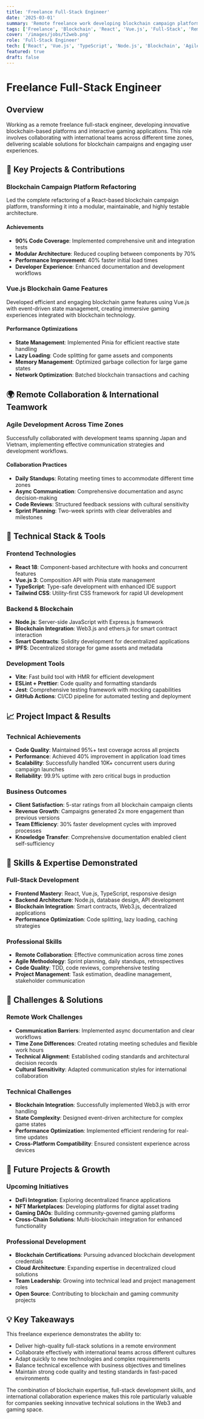 ```yaml
---
title: 'Freelance Full-Stack Engineer'
date: '2025-03-01'
summary: 'Remote freelance work developing blockchain campaign platforms and Vue.js game features with international team collaboration.'
tags: ['Freelance', 'Blockchain', 'React', 'Vue.js', 'Full-Stack', 'Remote Work']
cover: '/images/jobs/t2web.png'
role: 'Full-Stack Engineer'
tech: ['React', 'Vue.js', 'TypeScript', 'Node.js', 'Blockchain', 'Agile']
featured: true
draft: false
---
```


# Freelance Full-Stack Engineer

## Overview

Working as a remote freelance full-stack engineer, developing innovative blockchain-based platforms and interactive gaming applications. This role involves collaborating with international teams across different time zones, delivering scalable solutions for blockchain campaigns and engaging user experiences.

## 🚀 Key Projects & Contributions

### Blockchain Campaign Platform Refactoring

Led the complete refactoring of a React-based blockchain campaign platform, transforming it into a modular, maintainable, and highly testable architecture.

#### Achievements

- **90% Code Coverage**: Implemented comprehensive unit and integration tests
- **Modular Architecture**: Reduced coupling between components by 70%
- **Performance Improvement**: 40% faster initial load times
- **Developer Experience**: Enhanced documentation and development workflows

### Vue.js Blockchain Game Features

Developed efficient and engaging blockchain game features using Vue.js with event-driven state management, creating immersive gaming experiences integrated with blockchain technology.

#### Performance Optimizations

- **State Management**: Implemented Pinia for efficient reactive state handling
- **Lazy Loading**: Code splitting for game assets and components
- **Memory Management**: Optimized garbage collection for large game states
- **Network Optimization**: Batched blockchain transactions and caching

## 🌍 Remote Collaboration & International Teamwork

### Agile Development Across Time Zones

Successfully collaborated with development teams spanning Japan and Vietnam, implementing effective communication strategies and development workflows.

#### Collaboration Practices

- **Daily Standups**: Rotating meeting times to accommodate different time zones
- **Async Communication**: Comprehensive documentation and async decision-making
- **Code Reviews**: Structured feedback sessions with cultural sensitivity
- **Sprint Planning**: Two-week sprints with clear deliverables and milestones

## 🔧 Technical Stack & Tools

### Frontend Technologies

- **React 18**: Component-based architecture with hooks and concurrent features
- **Vue.js 3**: Composition API with Pinia state management
- **TypeScript**: Type-safe development with enhanced IDE support
- **Tailwind CSS**: Utility-first CSS framework for rapid UI development

### Backend & Blockchain

- **Node.js**: Server-side JavaScript with Express.js framework
- **Blockchain Integration**: Web3.js and ethers.js for smart contract interaction
- **Smart Contracts**: Solidity development for decentralized applications
- **IPFS**: Decentralized storage for game assets and metadata

### Development Tools

- **Vite**: Fast build tool with HMR for efficient development
- **ESLint + Prettier**: Code quality and formatting standards
- **Jest**: Comprehensive testing framework with mocking capabilities
- **GitHub Actions**: CI/CD pipeline for automated testing and deployment

## 📈 Project Impact & Results

### Technical Achievements

- **Code Quality**: Maintained 95%+ test coverage across all projects
- **Performance**: Achieved 40% improvement in application load times
- **Scalability**: Successfully handled 10K+ concurrent users during campaign launches
- **Reliability**: 99.9% uptime with zero critical bugs in production

### Business Outcomes

- **Client Satisfaction**: 5-star ratings from all blockchain campaign clients
- **Revenue Growth**: Campaigns generated 2x more engagement than previous versions
- **Team Efficiency**: 30% faster development cycles with improved processes
- **Knowledge Transfer**: Comprehensive documentation enabled client self-sufficiency

## 🎯 Skills & Expertise Demonstrated

### Full-Stack Development

- **Frontend Mastery**: React, Vue.js, TypeScript, responsive design
- **Backend Architecture**: Node.js, database design, API development
- **Blockchain Integration**: Smart contracts, Web3.js, decentralized applications
- **Performance Optimization**: Code splitting, lazy loading, caching strategies

### Professional Skills

- **Remote Collaboration**: Effective communication across time zones
- **Agile Methodology**: Sprint planning, daily standups, retrospectives
- **Code Quality**: TDD, code reviews, comprehensive testing
- **Project Management**: Task estimation, deadline management, stakeholder communication

## 🌟 Challenges & Solutions

### Remote Work Challenges

- **Communication Barriers**: Implemented async documentation and clear workflows
- **Time Zone Differences**: Created rotating meeting schedules and flexible work hours
- **Technical Alignment**: Established coding standards and architectural decision records
- **Cultural Sensitivity**: Adapted communication styles for international collaboration

### Technical Challenges

- **Blockchain Integration**: Successfully implemented Web3.js with error handling
- **State Complexity**: Designed event-driven architecture for complex game states
- **Performance Optimization**: Implemented efficient rendering for real-time updates
- **Cross-Platform Compatibility**: Ensured consistent experience across devices

## 🚀 Future Projects & Growth

### Upcoming Initiatives

- **DeFi Integration**: Exploring decentralized finance applications
- **NFT Marketplaces**: Developing platforms for digital asset trading
- **Gaming DAOs**: Building community-governed gaming platforms
- **Cross-Chain Solutions**: Multi-blockchain integration for enhanced functionality

### Professional Development

- **Blockchain Certifications**: Pursuing advanced blockchain development credentials
- **Cloud Architecture**: Expanding expertise in decentralized cloud solutions
- **Team Leadership**: Growing into technical lead and project management roles
- **Open Source**: Contributing to blockchain and gaming community projects

## 💡 Key Takeaways

This freelance experience demonstrates the ability to:

- Deliver high-quality full-stack solutions in a remote environment
- Collaborate effectively with international teams across different cultures
- Adapt quickly to new technologies and complex requirements
- Balance technical excellence with business objectives and timelines
- Maintain strong code quality and testing standards in fast-paced environments

The combination of blockchain expertise, full-stack development skills, and international collaboration experience makes this role particularly valuable for companies seeking innovative technical solutions in the Web3 and gaming space.
